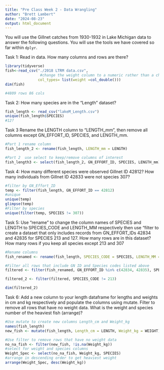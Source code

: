 ```yaml
---
title: "Pre Class Week 2 - Data Wrangling"
author: "Brett Lambert"
date: "2024-08-23"
output: html_document
---
```


You will use the Gillnet catches from 1930-1932 in Lake Michigan data to answer the following questions. You will use the tools we have covered so far within `dplyr`.

Task 1: Read in data. How many columns and rows are there? 

```r
library(tidyverse)
fish<-read_csv("./2018 LTRM data.csv", 
                #change the weight column to a numeric rather than a character string when importing the data
               col_types= list(weight =col_double()))
dim(fish)

#4809 rows 86 cols

```


Task 2: How many species are in the "Length" dataset?

```r
fish_length <- read_csv("lakeM_Length.csv")
unique(fish_length$SPECIES)
#12?
```

Task 3 Rename the LENGTH column to "LENGTH_mm", then remove all columns except GN_EFFORT_ID, SPECIES, and LENGTH_mm.

```r
#Part 1 rename column 
fish_length_2 <- rename(fish_length, LENGTH_mm = LENGTH)

#Part 2  use select to keep/remove columns of interest
fish_length3 <- select(fish_length_2, GN_EFFORT_ID, SPECIES, LENGTH_mm)

```


Task 4: How many different species were observed Gillnet ID 42812? How many individuals from Gillnet ID 42833 were not species 307?

```r
#filter by GN_Effort_ID
temp <- filter(fish_length, GN_EFFORT_ID == 42812)
#unique 
unique(temp)
glimpse(temp)
#Filter by species
unique(filter(temp, SPECIES != 307))
```

Task 5: Use "rename" to change the column names of SPECIES and LENGTH to SPECIES_CODE and LENGTH_MM respectively then use "filter to create a dataset that only includes records from GN_EFFORT_IDs 42834 and 42835 for SPECIES 213 and 127. How many rows are in this dataset? How many rows if you keep all species except 213 and 307

```r
#Rename columns
fish_renamed <- rename(fish_length, SPECIES_CODE = SPECIES, LENGTH_MM = LENGTH)

#Filter all rows that include GN ID and Species codes listed above
filtered <- filter(fish_renamed, GN_EFFORT_ID %in% c(42834, 42835), SPECIES_CODE %in% c(213, 127))

filtered_2 <- filter(filtered, SPECIES_CODE != 213)

dim(filtered_2)
```


Task 6: Add a new column to your length dataframe for lengths and weights in cm and kg respectively and populate the columns using mutate. Filter to remove all rows that have no weight data. What is the weight and species number of the heaviest fish (arrange)?

```r
#Use mutate to create new columns Length_cm and Weight_kg
names(fish_length)
new_fish <- mutate(fish_length, Length_cm = LENGTH, Weight_kg = WEIGHT)

#Use filter to remove rows that have no weight data
no_na_fish <- filter(new_fish, !is.na(Weight_kg))
#select for weight and species columns
Weight_Spec <- select(no_na_fish, Weight_kg, SPECIES)
#arrange in descending order to get heaviest weight
arrange(Weight_Spec, desc(Weight_kg))
```